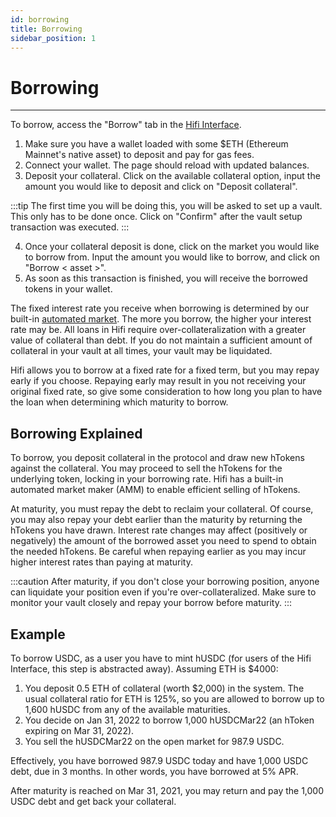 ```yaml
---
id: borrowing
title: Borrowing
sidebar_position: 1
---
```



# Borrowing

<YouTubeEmbed embedId="2uZ6uiqi01w" />

---

To borrow, access the "Borrow" tab in the [Hifi Interface](https://app.hifi.finance/borrow).

1. Make sure you have a wallet loaded with some $ETH (Ethereum Mainnet's native asset) to deposit and pay for gas fees.
2. Connect your wallet. The page should reload with updated balances.
3. Deposit your collateral. Click on the available collateral option, input the amount you would like to deposit and click on "Deposit collateral".

:::tip
The first time you will be doing this, you will be asked to set up a vault. This only has to be done once. Click on "Confirm" after the vault setup transaction was executed.
:::

4. Once your collateral deposit is done, click on the market you would like to borrow from. Input the amount you would like to borrow, and click on "Borrow < asset >".
5. As soon as this transaction is finished, you will receive the borrowed tokens in your wallet.

The fixed interest rate you receive when borrowing is determined by our built-in [automated
market](../technical-reference/market-making/hifi-pool.md). The more you borrow, the higher your interest rate may be. All loans in Hifi require over-collateralization with a greater value of collateral than debt. If you do not maintain a sufficient amount of collateral in your vault at all times, your vault may be liquidated.

Hifi allows you to borrow at a fixed rate for a fixed term, but you may repay early if you choose. Repaying early may result in you not receiving your original fixed rate, so give some consideration to how long you plan to have the loan when determining which maturity to borrow.

## Borrowing Explained

To borrow, you deposit collateral in the protocol and draw new hTokens against the collateral. You may proceed to sell
the hTokens for the underlying token, locking in your borrowing rate. Hifi has a built-in automated market maker (AMM) to enable efficient selling of hTokens.

At maturity, you must repay the debt to reclaim your collateral. Of course, you may also repay your debt earlier than the maturity by returning the hTokens you have drawn. Interest rate changes may affect (positively or negatively) the amount of the borrowed asset you need to spend to obtain the needed hTokens. Be careful when repaying earlier as you may incur higher interest rates than paying at maturity.

:::caution
After maturity, if you don't close your borrowing position, anyone can liquidate your position even if you're
over-collateralized. Make sure to monitor your vault closely and repay your borrow before maturity.
:::

## Example

To borrow USDC, as a user you have to mint hUSDC (for users of the Hifi Interface, this step is abstracted away).
Assuming ETH is $4000:

1. You deposit 0.5 ETH of collateral (worth $2,000) in the system. The usual collateral ratio for ETH is 125%, so you are allowed to
   borrow up to 1,600 hUSDC from any of the available maturities.
2. You decide on Jan 31, 2022 to borrow 1,000 hUSDCMar22 (an hToken expiring on Mar 31, 2022).
3. You sell the hUSDCMar22 on the open market for 987.9 USDC.

Effectively, you have borrowed 987.9 USDC today and have 1,000 USDC debt, due in 3 months. In other words, you have
borrowed at 5% APR.

After maturity is reached on Mar 31, 2021, you may return and pay the 1,000 USDC debt and get back your collateral.
